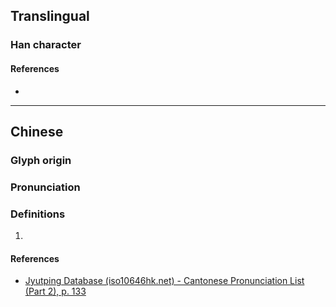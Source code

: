 {{character info/new}}
==Translingual==

===Han character===
{{Han char|rn=75|rad=木|as=14|sn=18|four=48921|canj=DYSR|ids=⿰木旖}}

====References====
* {{Han ref|kx=0558.450|dkj=15743|dj=0948.150|hdz=21310.060|uh=6AB9|ud=27321|bh=EFDE|bd=61406}}

----

==Chinese==
{{zh-forms}}

===Glyph origin===
{{Han etym}}

===Pronunciation===
{{zh-pron
|m=yī
|c=ji1
|mc=y
|oc=y
|cat=
}}

===Definitions===
{{zh-hanzi}}

# {{rfdef|zh}}

====References====
* [http://www.iso10646hk.net/jp/document/download.jsp Jyutping Database (iso10646hk.net) - Cantonese Pronunciation List (Part 2), p. 133]